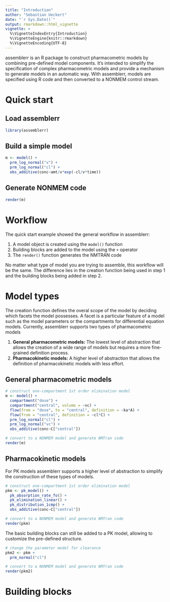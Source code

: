 ```yaml
---
title: "Introduction"
author: "Sebastian Ueckert"
date: "`r Sys.Date()`"
output: rmarkdown::html_vignette
vignette: >
  %\VignetteIndexEntry{Introduction}
  %\VignetteEngine{knitr::rmarkdown}
  %\VignetteEncoding{UTF-8}
---
```



assemblerr is an R package to construct pharmacometric models by combining pre-defined model components. It's intended to simplify the specification of complex pharmacometric models and provide a mechanism to generate models in an automatic way. With assemblerr, models are specified using R code and then converted to a NONMEM control stream.   

# Quick start

## Load assemblerr 

```r
library(assemblerr)
```

## Build a simple model

```r
m <- model() +
  prm_log_normal("v") +
  prm_log_normal("cl") +
  obs_additive(conc~amt/v*exp(-cl/v*time)) 

```


## Generate NONMEM code

```r
render(m) 
```


# Workflow

The quick start example showed the general workflow in assemblerr:

  1. A model object is created using the `model()` function 
  2. Building blocks are added to the model using the `+` operator 
  3. The `render()` function generates the NMTRAN code  

No matter what type of model you are trying to assemble, this workflow will be the same. The difference lies in the creation function being used in step 1 and the building blocks being added in step 2. 

# Model types

The creation function defines the overal scope of the model by deciding which facets the model possesses. A facet is a particular feature of a model such as the model parameters or the compartments for differential equation models. Currently, assemblerr supports two types of pharmacometric models

  1. **General pharmacometric models:** The lowest level of abstraction that allows the creation of a wide range of models but requires a more fine-grained definition process.  
  2. **Pharmacokinetic models:** A higher level of abstraction that allows the definition of pharmacokinetic models with less effort.  


## General pharmacometric models

```r
# construct one-compartment 1st order elimination model
m <- model() +
  compartment("dose") +
  compartment("central", volume = ~vc) +
  flow(from = "dose", to = "central", definition = ~ka*A) +
  flow(from = "central", definition = ~cl*C) +
  prm_log_normal("cl") +
  prm_log_normal("vc") +
  obs_additive(conc~C["central"])

# convert to a NONMEM model and generate NMTran code
render(m)
```


## Pharmacokinetic models

For PK models assemblerr supports a higher level of abstraction to simplify the construction of these types of models.

```r
# construct one-compartment 1st order elimination model
pkm <- pk_model() +
  pk_absorption_rate_fo() +
  pk_elimination_linear() +
  pk_distribution_1cmp() +
  obs_additive(conc~C["central"]) 

# convert to a NONMEM model and generate NMTran code
render(pkm)

```

The basic building blocks can still be added to a PK model, allowing to customize the pre-defined structure.

```r
# change the parameter model for clearance
pkm2 <- pkm +
  prm_normal("cl")

# convert to a NONMEM model and generate NMTran code
render(pkm2)
```

# Building blocks
